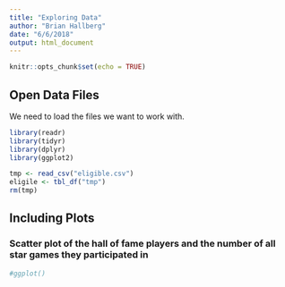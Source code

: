 ```yaml
---
title: "Exploring Data"
author: "Brian Hallberg"
date: "6/6/2018"
output: html_document
---
```


```r
knitr::opts_chunk$set(echo = TRUE)
```

## Open Data Files

We need to load the files we want to work with.

```r
library(readr)
library(tidyr)
library(dplyr)
library(ggplot2)

tmp <- read_csv("eligible.csv")
eligile <- tbl_df("tmp")
rm(tmp)
```

## Including Plots

### Scatter plot of the hall of fame players and the number of all star games they participated in

```r
#ggplot()
```



